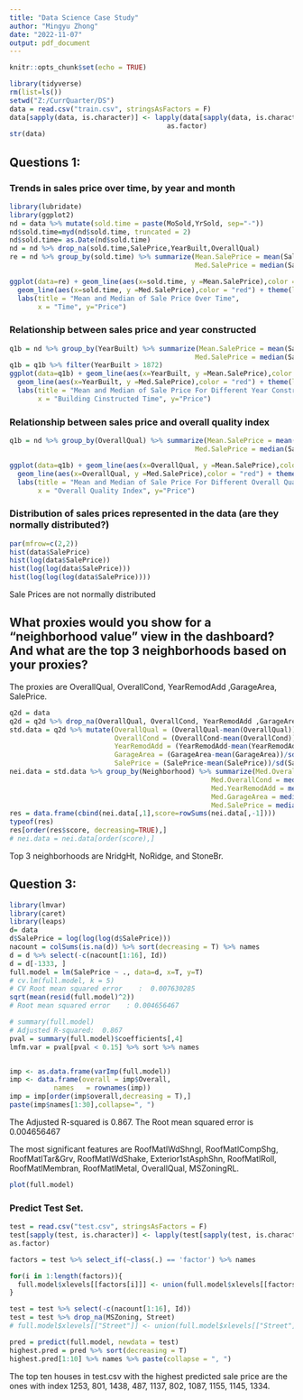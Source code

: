 ```yaml
---
title: "Data Science Case Study"
author: "Mingyu Zhong"
date: "2022-11-07"
output: pdf_document
---
```


```r
knitr::opts_chunk$set(echo = TRUE)
```

```r
library(tidyverse)
rm(list=ls())
setwd("Z:/CurrQuarter/DS")
data = read.csv("train.csv", stringsAsFactors = F)
data[sapply(data, is.character)] <- lapply(data[sapply(data, is.character)],
                                       as.factor)
str(data)
```

## Questions 1:

### Trends in sales price over time, by year and month
```r
library(lubridate)
library(ggplot2)
nd = data %>% mutate(sold.time = paste(MoSold,YrSold, sep="-"))
nd$sold.time=myd(nd$sold.time, truncated = 2)
nd$sold.time= as.Date(nd$sold.time)
nd = nd %>% drop_na(sold.time,SalePrice,YearBuilt,OverallQual)
re = nd %>% group_by(sold.time) %>% summarize(Mean.SalePrice = mean(SalePrice),
                                              Med.SalePrice = median(SalePrice))

ggplot(data=re) + geom_line(aes(x=sold.time, y =Mean.SalePrice),color = "black") +
  geom_line(aes(x=sold.time, y =Med.SalePrice),color = "red") + theme(legend.position="top") + 
  labs(title = "Mean and Median of Sale Price Over Time",
       x = "Time", y="Price")
```

### Relationship between sales price and year constructed
```r
q1b = nd %>% group_by(YearBuilt) %>% summarize(Mean.SalePrice = mean(SalePrice),
                                              Med.SalePrice = median(SalePrice))
q1b = q1b %>% filter(YearBuilt > 1872)
ggplot(data=q1b) + geom_line(aes(x=YearBuilt, y =Mean.SalePrice),color = "black") +
  geom_line(aes(x=YearBuilt, y =Med.SalePrice),color = "red") + theme(legend.position="top") + 
  labs(title = "Mean and Median of Sale Price For Different Year Constructed Building",
       x = "Building Cinstructed Time", y="Price")

```


### Relationship between sales price and overall quality index


```r
q1b = nd %>% group_by(OverallQual) %>% summarize(Mean.SalePrice = mean(SalePrice),
                                              Med.SalePrice = median(SalePrice))

ggplot(data=q1b) + geom_line(aes(x=OverallQual, y =Mean.SalePrice),color = "black") +
  geom_line(aes(x=OverallQual, y =Med.SalePrice),color = "red") + theme(legend.position="top") + 
  labs(title = "Mean and Median of Sale Price For Different Overall Quality Index",
       x = "Overall Quality Index", y="Price")
```




###	Distribution of sales prices represented in the data (are they normally distributed?)
```r
par(mfrow=c(2,2))
hist(data$SalePrice)
hist(log(data$SalePrice))
hist(log(log(data$SalePrice)))
hist(log(log(log(data$SalePrice))))
```
Sale Prices are not normally distributed


## What proxies would you show for a “neighborhood value” view in the dashboard? And what are the top 3 neighborhoods based on your proxies?
The proxies are OverallQual, OverallCond, YearRemodAdd ,GarageArea, SalePrice.
```r
q2d = data
q2d = q2d %>% drop_na(OverallQual, OverallCond, YearRemodAdd ,GarageArea, SalePrice)
std.data = q2d %>% mutate(OverallQual = (OverallQual-mean(OverallQual))/sd(OverallQual),
                          OverallCond = (OverallCond-mean(OverallCond))/sd(OverallCond),
                          YearRemodAdd = (YearRemodAdd-mean(YearRemodAdd))/sd(YearRemodAdd),
                          GarageArea = (GarageArea-mean(GarageArea))/sd(GarageArea),
                          SalePrice = (SalePrice-mean(SalePrice))/sd(SalePrice))
nei.data = std.data %>% group_by(Neighborhood) %>% summarize(Med.OverallQual = median(OverallQual),
                                                  Med.OverallCond = median(OverallCond),
                                                  Med.YearRemodAdd = median(YearRemodAdd),
                                                  Med.GarageArea = median(GarageArea),
                                                  Med.SalePrice = median(SalePrice))
res = data.frame(cbind(nei.data[,1],score=rowSums(nei.data[,-1])))
typeof(res)
res[order(res$score, decreasing=TRUE),]
# nei.data = nei.data[order(score),]
```
Top 3 neighborhoods are NridgHt, NoRidge, and StoneBr. 


## Question 3:
```r
library(lmvar)
library(caret)
library(leaps)
d= data
d$SalePrice = log(log(log(d$SalePrice)))
nacount = colSums(is.na(d)) %>% sort(decreasing = T) %>% names
d = d %>% select(-c(nacount[1:16], Id))
d = d[-1333, ]
full.model = lm(SalePrice ~ ., data=d, x=T, y=T)
# cv.lm(full.model, k = 5)
# CV Root mean squared error    :  0.007630285
sqrt(mean(resid(full.model)^2))
# Root mean squared error    : 0.004656467

# summary(full.model)
# Adjusted R-squared:  0.867
pval = summary(full.model)$coefficients[,4] 
lmfm.var = pval[pval < 0.15] %>% sort %>% names


imp <- as.data.frame(varImp(full.model))
imp <- data.frame(overall = imp$Overall,
           names   = rownames(imp))
imp = imp[order(imp$overall,decreasing = T),]
paste(imp$names[1:30],collapse=", ")
```
The Adjusted R-squared is 0.867. The Root mean squared error is 0.004656467

The most significant features are RoofMatlWdShngl, RoofMatlCompShg, RoofMatlTar&Grv, RoofMatlWdShake, Exterior1stAsphShn, RoofMatlRoll, RoofMatlMembran, RoofMatlMetal, OverallQual, MSZoningRL.


```r
plot(full.model)
```


### Predict Test Set.
```r
test = read.csv("test.csv", stringsAsFactors = F)
test[sapply(test, is.character)] <- lapply(test[sapply(test, is.character)],
as.factor)

factors = test %>% select_if(~class(.) == 'factor') %>% names

for(i in 1:length(factors)){
  full.model$xlevels[[factors[i]]] <- union(full.model$xlevels[[factors[i]]], levels(test[[factors[i]]]))
}

test = test %>% select(-c(nacount[1:16], Id))
test = test %>% drop_na(MSZoning, Street)
# full.model$xlevels[["Street"]] <- union(full.model$xlevels[["Street"]], levels(test[["Street"]]))

pred = predict(full.model, newdata = test)
highest.pred = pred %>% sort(decreasing = T)
highest.pred[1:10] %>% names %>% paste(collapse = ", ")
```
The top ten houses in test.csv with the highest predicted sale price are the ones with index 1253, 801, 1438, 487, 1137, 802, 1087, 1155, 1145, 1334. 


